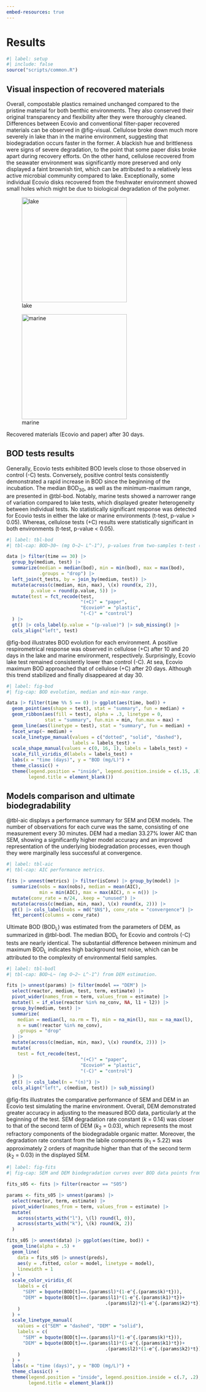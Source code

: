 ```yaml
---
embed-resources: true
---
```


# Results {#sec-results}

```r
#| label: setup
#| include: false
source("scripts/common.R")
```

## Visual inspection of recovered materials

Overall, compostable plastics remained unchanged compared to the pristine material for both benthic environments. They also conserved their original transparency and flexibility after they were thoroughly cleaned. Differences between Ecovio\textsuperscript{\textregistered} and conventional filter-paper recovered materials can be observed in @fig-visual. Cellulose broke down much more severely in lake than in the marine environment, suggesting that biodegradation occurs faster in the former. A blackish hue and brittleness were signs of severe degradation, to the point that some paper disks broke apart during recovery efforts. On the other hand, cellulose recovered from the seawater environment was significantly more preserved and only displayed a faint brownish tint, which can be attributed to a relatively less active microbial community compared to lake. Exceptionally, some individual Ecovio\textsuperscript{\textregistered} disks recovered from the freshwater environment showed small holes which might be due to biological degradation of the polymer.

::: {#fig-visual layout-ncol=2}
![lake](/images/visual-lake.jpg){width="7.25cm"}

![marine](/images/visual-sea.jpg){width="7.25cm"}

Recovered materials (Ecovio\textsuperscript{\textregistered} and paper) after 30 days.
:::

<!-- ![Recovered materials (Ecovio\textsuperscript{\textregistered} and paper) after 30 days, A: lake B: marine.](/images/results-visual.jpg){#fig-visual width="11cm"} -->

## BOD tests results

Generally, Ecovio\textsuperscript{\textregistered} tests exhibited BOD levels close to those observed in control (-C) tests. Conversely, positive control tests consistently demonstrated a rapid increase in BOD since the beginning of the incubation. The median BOD~30~, as well as the minimum-maximum range, are presented in @tbl-bod. Notably, marine tests showed a narrower range of variation compared to lake tests, which displayed greater heterogeneity between individual tests. No statistically significant response was detected for Ecovio\textsuperscript{\textregistered} tests in either the lake or marine environments (t-test, p-value > 0.05). Whereas, cellulose tests (+C) results were statistically significant in both environments (t-test, p-value < 0.05).

```r
#| label: tbl-bod
#| tbl-cap: BOD~30~ (mg O~2~ L^-1^), p-values from two-samples t-test (material, -C).

data |> filter(time == 30) |> 
  group_by(medium, test) |> 
  summarize(median = median(bod), min = min(bod), max = max(bod),
            .groups = "drop") |> 
  left_join(t_tests, by = join_by(medium, test)) |> 
  mutate(across(c(median, min, max), \(x) round(x, 2)),
         p.value = round(p.value, 5)) |> 
  mutate(test = fct_recode(test,
                           "(+C)" = "paper",
                           "Ecovio®" = "plastic",
                           "(-C)" = "control")
  ) |>
  gt() |> cols_label(p.value = "(p-value)") |> sub_missing() |> 
  cols_align("left", test)
```

@fig-bod illustrates BOD evolution for each environment. A positive respirometrical response was observed in cellulose (+C) after 10 and 20 days in the lake and marine environment, respectively. Surprisingly, Ecovio\textsuperscript{\textregistered} lake test remained consistently lower than control (-C). At sea, Ecovio\textsuperscript{\textregistered} maximum BOD approached that of cellulose (+C) after 20 days. Although this trend stabilized and finally disappeared at day 30.

```r
#| label: fig-bod
#| fig-cap: BOD evolution, median and min-max range.

data |> filter(time %% 5 == 0) |> ggplot(aes(time, bod)) +
  geom_point(aes(shape = test), stat = "summary", fun = median) +
  geom_ribbon(aes(fill = test), alpha = .3, linetype = 0,
              stat = "summary", fun.min = min, fun.max = max) +
  geom_line(aes(linetype = test), stat = "summary", fun = median) +
  facet_wrap(~ medium) +
  scale_linetype_manual(values = c("dotted", "solid", "dashed"),
                        labels = labels_test) +
  scale_shape_manual(values = c(0, 16, 1), labels = labels_test) +
  scale_fill_viridis_d(labels = labels_test) +
  labs(x = "time (days)", y = "BOD (mg/L)") +
  theme_classic() +
  theme(legend.position = "inside", legend.position.inside = c(.15, .8),
        legend.title = element_blank())
```

## Models comparison and ultimate biodegradability

@tbl-aic displays a performance summary for SEM and DEM models. The number of observations for each curve was the same, consisting of one measurement every 30 minutes. DEM had a median 33.27% lower AIC than SEM, showing a significantly higher model accuracy and an improved representation of the underlying biodegradation processes, even though they were marginally less successful at convergence.

```r
#| label: tbl-aic
#| tbl-cap: AIC performance metrics.

fits |> unnest(metrics) |> filter(isConv) |> group_by(model) |> 
  summarize(nobs = max(nobs), median = mean(AIC),
            min = min(AIC), max = max(AIC), n = n()) |> 
  mutate(conv_rate = n/24, .keep = "unused") |> 
  mutate(across(c(median, min, max), \(x) round(x, 2))) |> 
  gt() |> cols_label(nobs = md("$N$"), conv_rate = "convergence") |>
  fmt_percent(columns = conv_rate)
```

Ultimate BOD (BOD~L~) was estimated from the parameters of DEM, as summarized in @tbl-bodl. The median BOD~L~ for Ecovio\textsuperscript{\textregistered} and controls (-C) tests are nearly identical. The substantial difference between minimum and maximum BOD~L~ indicates high background test noise, which can be attributed to the complexity of environmental field samples.

```r
#| label: tbl-bodl
#| tbl-cap: BOD~L~ (mg O~2~ L^-1^) from DEM estimation.

fits |> unnest(params) |> filter(model == "DEM") |> 
  select(reactor, medium, test, term, estimate) |>
  pivot_wider(names_from = term, values_from = estimate) |> 
  mutate(l = if_else(reactor %in% no_conv, NA, l1 + l2)) |> 
  group_by(medium, test) |> 
  summarize(
    median = median(l, na.rm = T), min = na_min(l), max = na_max(l),
    n = sum(!reactor %in% no_conv),
    .groups = "drop"
  ) |> 
  mutate(across(c(median, min, max), \(x) round(x, 2))) |> 
  mutate(
    test = fct_recode(test,
                           "(+C)" = "paper",
                           "Ecovio®" = "plastic",
                           "(-C)" = "control")
  ) |>
  gt() |> cols_label(n = "(n)") |>
  cols_align("left", c(medium, test)) |> sub_missing()
```

@fig-fits illustrates the comparative performance of SEM and DEM in an Ecovio\textsuperscript{\textregistered} test simulating the marine environment. Overall, DEM demonstrated greater accuracy in adjusting to the measured BOD data, particularly at the beginning of the test. SEM degradation rate constant ($k$ = 0.14) was closer to that of the second term of DEM ($k_2$ = 0.03), which represents the most refractory components of the biodegradable organic matter. Moreover, the degradation rate constant from the labile components ($k_1$ = 5.22) was approximately 2 orders of magnitude higher than that of the second term ($k_2$ = 0.03) in the displayed SEM.

```r
#| label: fig-fits
#| fig-cap: SEM and DEM biodegradation curves over BOD data points from a single reactor (Ecovio\textregistered , marine).

fits_s05 <- fits |> filter(reactor == "S05")

params <- fits_s05 |> unnest(params) |>
  select(reactor, term, estimate) |>
  pivot_wider(names_from = term, values_from = estimate) |> 
  mutate(
    across(starts_with("l"), \(l) round(l, 0)),
    across(starts_with("k"), \(k) round(k, 2))
  )

fits_s05 |> unnest(data) |> ggplot(aes(time, bod)) +
  geom_line(alpha = .5) +
  geom_line(
    data = fits_s05 |> unnest(preds),
    aes(y = .fitted, color = model, linetype = model),
    linewidth = 1
  ) +
  scale_color_viridis_d(
    labels = c(
      "SEM" = bquote(BOD[t]==.(params$l)*(1-e^{.(params$k)*t})),
      "DEM" = bquote(BOD[t]==.(params$l1)*(1-e^{.(params$k1)*t})+
                                    .(params$l2)*(1-e^{.(params$k2)*t}))
    )
  ) +
  scale_linetype_manual(
    values = c("SEM" = "dashed", "DEM" = "solid"),
    labels = c(
      "SEM" = bquote(BOD[t]==.(params$l)*(1-e^{.(params$k)*t})),
      "DEM" = bquote(BOD[t]==.(params$l1)*(1-e^{.(params$k1)*t})+
                                    .(params$l2)*(1-e^{.(params$k2)*t}))
    )
  ) +
  labs(x = "time (days)", y = "BOD (mg/L)") +
  theme_classic() +
  theme(legend.position = "inside", legend.position.inside = c(.7, .2),
        legend.title = element_blank())
```
